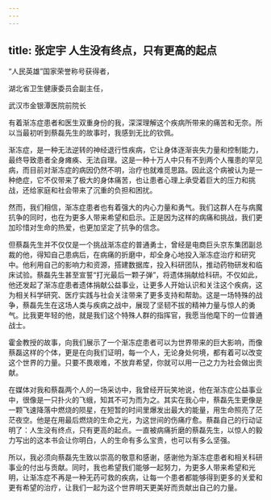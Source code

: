 ```yaml
---
---
---
```

title: 张定宇 人生没有终点，只有更高的起点
---






“人民英雄”国家荣誉称号获得者，

湖北省卫生健康委员会副主任，

武汉市金银潭医院前院长

有着渐冻症患者和医生双重身份的我，深深理解这个疾病所带来的痛苦和无奈。所以当最初听到蔡磊先生的故事时，我感到无比的钦佩。

渐冻症，是一种无法逆转的神经退行性疾病，它让身体逐渐丧失力量和控制能力，最终导致患者全身瘫痪、无法自理。这是一种十万人中只有不到两个人罹患的罕见病，而目前对渐冻症的病因仍然不明，治疗也就难觅思路。因此这个病被认为是一种绝症，它不仅带来了极大的身体痛苦，也让患者心理上承受着巨大的压力和挑战，还给家庭和社会带来了沉重的负担和困扰。

然而，我们相信，渐冻症患者也有着强大的内心力量和勇气。我们这群人在与病魔抗争的同时，也在为更多人带来希望和启示。正是因为这样的病痛和挑战，我们更加珍惜对生命的热爱，也更加坚定了抗争的信念。

但蔡磊先生并不仅仅是一个挑战渐冻症的普通勇士，曾经是电商巨头京东集团副总裁的他，得知自己患病后，在病痛的折磨中，却全身心地投入渐冻症治疗和研究中。他利用自己的影响力和资源，搭建数据库，投入科研团队，推动药物研发和临床试验。蔡磊先生甚至宣誓“打光最后一颗子弹”，将遗体捐献给科研。不仅如此，他还发起了渐冻症患者遗体捐献公益事业，让更多人开始认识和关注这个疾病，这为相关科学研究、医疗实践与社会关注带来了更多支持和帮助。这是一场特殊的战争，蔡磊先生在这场人类与疾病之战中，展现了坚韧不拔的精神力量与惊人的勇气。比我更年轻的他，就是我们这个特殊人群的指挥官，我愿当他麾下的一位普通战士。

霍金教授的故事，向我们展示了一个渐冻症患者可以为世界带来的巨大影响，而像蔡磊这样的个体，更是在向我们证明，每一个人，无论身处何境，都有着可以改变这个世界的力量。只要不畏艰难，不放弃希望，你就可以用一己之力为社会做出贡献。

在媒体对我和蔡磊两个人的一场采访中，我曾经开玩笑地说，他在渐冻症公益事业中，很像是一只扑火的飞蛾，知其不可为而为之。其实在我心中，蔡磊先生更像是一颗飞速降落中燃烧的陨星，在短暂的时间里爆发出最大的能量，用生命照亮了茫茫夜空。他是在用最后燃烧的生命之光，为这世间的伤痛疗愈。蔡磊自己的行动证明了：人生没有终点，只有更高的起点。一直被病痛折磨的蔡磊先生，以惊人的毅力写出的这本书会让你明白，人的生命有多么宝贵，也可以有多么坚强。

所以，我必须向蔡磊先生致以崇高的敬意和感谢，感谢他为渐冻症患者和相关科研事业的付出与贡献。同时，我也希望我们能够一起努力，为更多人带来希望和光明，让渐冻症不再是一种无药可救的疾病，让每一个患者都能够得到更多的关爱和更有希望的治疗，让我们一起为这个世界明天更美好而贡献出自己的力量。